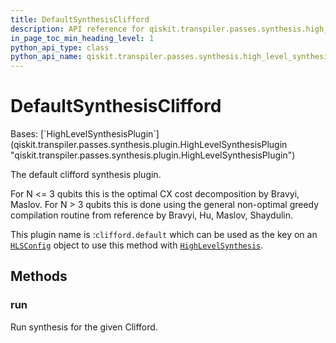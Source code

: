 ```yaml
---
title: DefaultSynthesisClifford
description: API reference for qiskit.transpiler.passes.synthesis.high_level_synthesis.DefaultSynthesisClifford
in_page_toc_min_heading_level: 1
python_api_type: class
python_api_name: qiskit.transpiler.passes.synthesis.high_level_synthesis.DefaultSynthesisClifford
---
```


# DefaultSynthesisClifford

<Class id="qiskit.transpiler.passes.synthesis.high_level_synthesis.DefaultSynthesisClifford" isDedicatedPage={true} github="https://github.com/Qiskit/qiskit/tree/main/qiskit/transpiler/passes/synthesis/high_level_synthesis.py#L680-L694" signature="qiskit.transpiler.passes.synthesis.high_level_synthesis.DefaultSynthesisClifford" modifiers="class">
  Bases: [`HighLevelSynthesisPlugin`](qiskit.transpiler.passes.synthesis.plugin.HighLevelSynthesisPlugin "qiskit.transpiler.passes.synthesis.plugin.HighLevelSynthesisPlugin")

  The default clifford synthesis plugin.

  For N \<= 3 qubits this is the optimal CX cost decomposition by Bravyi, Maslov. For N > 3 qubits this is done using the general non-optimal greedy compilation routine from reference by Bravyi, Hu, Maslov, Shaydulin.

  This plugin name is :`clifford.default` which can be used as the key on an [`HLSConfig`](qiskit.transpiler.passes.HLSConfig "qiskit.transpiler.passes.synthesis.high_level_synthesis.HLSConfig") object to use this method with [`HighLevelSynthesis`](qiskit.transpiler.passes.HighLevelSynthesis "qiskit.transpiler.passes.synthesis.high_level_synthesis.HighLevelSynthesis").

  ## Methods

  ### run

  <Function id="qiskit.transpiler.passes.synthesis.high_level_synthesis.DefaultSynthesisClifford.run" github="https://github.com/Qiskit/qiskit/tree/main/qiskit/transpiler/passes/synthesis/high_level_synthesis.py#L691-L694" signature="run(high_level_object, coupling_map=None, target=None, qubits=None, **options)">
    Run synthesis for the given Clifford.
  </Function>
</Class>

